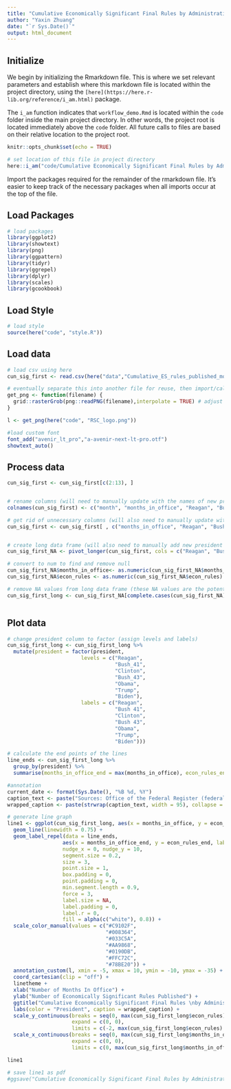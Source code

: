 ```yaml
---
title: "Cumulative Economically Significant Final Rules by Administration in first year"
author: "Yaxin Zhuang"
date: "`r Sys.Date()`"
output: html_document
---
```


## Initialize

We begin by initializing the Rmarkdown file. This is where we set relevant parameters and establish where this markdown file is located within the project directory, using the `[here](https://here.r-lib.org/reference/i_am.html)` package.

The `i_am` function indicates that `workflow_demo.Rmd` is located within the `code` folder inside the main project directory. In other words, the project root is located immediately above the `code` folder. All future calls to files are based on their relative location to the project root.

```r
knitr::opts_chunk$set(echo = TRUE)

# set location of this file in project directory
here::i_am("code/Cumulative Economically Significant Final Rules by Administration in first year.Rmd")
```

Import the packages required for the remainder of the rmarkdown file. It's easier to keep track of the necessary packages when all imports occur at the top of the file.

## Load Packages

```r

# load packages
library(ggplot2)
library(showtext)
library(png)
library(ggpattern)
library(tidyr)
library(ggrepel)
library(dplyr)
library(scales)
library(gcookbook)


```

## Load Style

```r
# load style
source(here("code", "style.R"))
```

## Load data



```r

# load csv using here
cun_sig_first <- read.csv(here("data","Cumulative_ES_rules_published_months_in_office_071023.csv"))

# eventually separate this into another file for reuse, then import/call the function
get_png <- function(filename) {
  grid::rasterGrob(png::readPNG(filename),interpolate = TRUE) # adjust logo size dimensions here
}

l <- get_png(here("code", "RSC_logo.png"))

#load custom font
font_add("avenir_lt_pro","a-avenir-next-lt-pro.otf")
showtext_auto()

```


## Process data


```r

cun_sig_first <- cun_sig_first[c(2:13), ]


# rename columns (will need to manually update with the names of new presidents)
colnames(cun_sig_first) <- c("month", "months_in_office", "Reagan", "Bush_41", "Clinton", "Bush_43", "Obama", "Trump", "Biden")

# get rid of unnecessary columns (will also need to manually update with new president names here)
cun_sig_first <- cun_sig_first[ , c("months_in_office", "Reagan", "Bush_41", "Clinton", "Bush_43", "Obama", "Trump", "Biden")]


# create long data frame (will also need to manually add new president's names here)
cun_sig_first_NA <- pivot_longer(cun_sig_first, cols = c("Reagan", "Bush_41", "Clinton", "Bush_43", "Obama", "Trump", "Biden"), names_to = "president", values_to = "econ_rules")

# convert to num to find and remove null
cun_sig_first_NA$months_in_office<- as.numeric(cun_sig_first_NA$months_in_office)
cun_sig_first_NA$econ_rules <- as.numeric(cun_sig_first_NA$econ_rules)

# remove NA values from long data frame (these NA values are the potential econ_rules values for presidents who didn't/haven't yet served the maximum number of months)
cun_sig_first_long <- cun_sig_first_NA[complete.cases(cun_sig_first_NA), ] # data frame need clean



```


## Plot data


```r


# change president column to factor (assign levels and labels)
cun_sig_first_long <- cun_sig_first_long %>%
  mutate(president = factor(president,
                        levels = c("Reagan",
                                   "Bush_41",
                                   "Clinton",
                                   "Bush_43",
                                   "Obama",
                                   "Trump",
                                   "Biden"),
                        labels = c("Reagan",
                                   "Bush 41",
                                   "Clinton",
                                   "Bush 43",
                                   "Obama",
                                   "Trump",
                                   "Biden")))

# calculate the end points of the lines
line_ends <- cun_sig_first_long %>%
  group_by(president) %>%
  summarise(months_in_office_end = max(months_in_office), econ_rules_end = max(econ_rules))

#annotation
current_date <- format(Sys.Date(), "%B %d, %Y")
caption_text <- paste("Sources: Office of the Federal Register (federalregister.gov) for Biden administration and all subsequent administrations;\n       Office of Information and Regulatory Affairs (OIRA) (reginfo.gov) for all prior administrations.\n\nUpdated:", current_date)
wrapped_caption <- paste(strwrap(caption_text, width = 95), collapse = "\n")

# generate line graph
line1 <- ggplot(cun_sig_first_long, aes(x = months_in_office, y = econ_rules, color = president, group = president)) +
  geom_line(linewidth = 0.75) +
  geom_label_repel(data = line_ends,
                  aes(x = months_in_office_end, y = econ_rules_end, label = president),
                  nudge_x = 0, nudge_y = 10,
                  segment.size = 0.2,
                  size = 3,
                  point.size = 1,
                  box.padding = 0,
                  point.padding = 0,
                  min.segment.length = 0.9,
                  force = 3,
                  label.size = NA,
                  label.padding = 0,
                  label.r = 0,
                  fill = alpha(c("white"), 0.8)) +
  scale_color_manual(values = c("#C9102F",
                                "#008364",
                                "#033C5A",
                                "#AA9868",
                                "#0190DB",
                                "#FFC72C",
                                "#78BE20")) +
  annotation_custom(l, xmin = -5, xmax = 10, ymin = -10, ymax = -35) + # for logo (need to play around with these settings)
  coord_cartesian(clip = "off") +
  linetheme +
  xlab("Number of Months In Office") +
  ylab("Number of Economically Significant Rules Published") +
  ggtitle("Cumulative Economically Significant Final Rules \nby Administration in First Year") +
  labs(color = "President", caption = wrapped_caption) +
  scale_y_continuous(breaks = seq(0, max(cun_sig_first_long$econ_rules) + 25, by = 25),
                     expand = c(0, 0),
                     limits = c(-2, max(cun_sig_first_long$econ_rules) + 25)) +
  scale_x_continuous(breaks = seq(0, max(cun_sig_first_long$months_in_office), by = 4),
                     expand = c(0, 0),
                     limits = c(0, max(cun_sig_first_long$months_in_office)))

line1

# save line1 as pdf
#ggsave("Cumulative Economically Significant Final Rules by Administration in First.pdf", plot = line1, width = 12, height = 9, dpi = 300)

```
